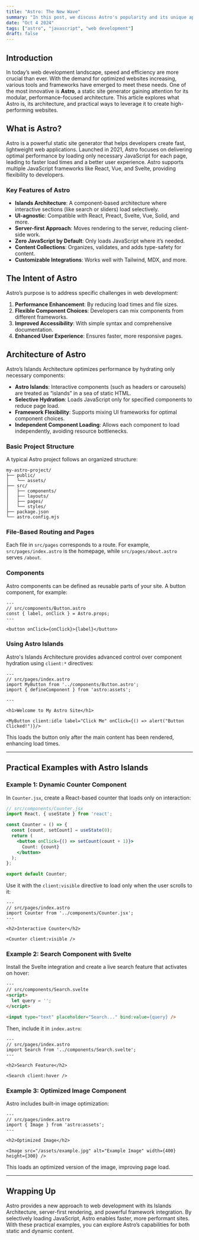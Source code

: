 ```yaml
---
title: "Astro: The New Wave"
summary: "In this post, we discuss Astro's popularity and its unique approach to web development."
date: "Oct 4 2024"
tags: ["astro", "javascript", "web development"]
draft: false
---
```


## Introduction

In today’s web development landscape, speed and efficiency are more crucial than ever. With the demand for optimized websites increasing, various tools and frameworks have emerged to meet these needs. One of the most innovative is **Astro**, a static site generator gaining attention for its modular, performance-focused architecture. This article explores what Astro is, its architecture, and practical ways to leverage it to create high-performing websites.

## What is Astro?

Astro is a powerful static site generator that helps developers create fast, lightweight web applications. Launched in 2021, Astro focuses on delivering optimal performance by loading only necessary JavaScript for each page, leading to faster load times and a better user experience. Astro supports multiple JavaScript frameworks like React, Vue, and Svelte, providing flexibility to developers.

### Key Features of Astro

- **Islands Architecture**: A component-based architecture where interactive sections (like search or sliders) load selectively.
- **UI-agnostic**: Compatible with React, Preact, Svelte, Vue, Solid, and more.
- **Server-first Approach**: Moves rendering to the server, reducing client-side work.
- **Zero JavaScript by Default**: Only loads JavaScript where it’s needed.
- **Content Collections**: Organizes, validates, and adds type-safety for content.
- **Customizable Integrations**: Works well with Tailwind, MDX, and more.

## The Intent of Astro

Astro’s purpose is to address specific challenges in web development:

1. **Performance Enhancement**: By reducing load times and file sizes.
2. **Flexible Component Choices**: Developers can mix components from different frameworks.
3. **Improved Accessibility**: With simple syntax and comprehensive documentation.
4. **Enhanced User Experience**: Ensures faster, more responsive pages.

## Architecture of Astro

Astro’s Islands Architecture optimizes performance by hydrating only necessary components:

- **Astro Islands**: Interactive components (such as headers or carousels) are treated as “islands” in a sea of static HTML.
- **Selective Hydration**: Loads JavaScript only for specified components to reduce page load.
- **Framework Flexibility**: Supports mixing UI frameworks for optimal component choices.
- **Independent Component Loading**: Allows each component to load independently, avoiding resource bottlenecks.

### Basic Project Structure

A typical Astro project follows an organized structure:

```plaintext
my-astro-project/
├── public/
│   └── assets/
├── src/
│   ├── components/
│   ├── layouts/
│   ├── pages/
│   └── styles/
├── package.json
└── astro.config.mjs
```

### File-Based Routing and Pages

Each file in `src/pages` corresponds to a route. For example, `src/pages/index.astro` is the homepage, while `src/pages/about.astro` serves `/about`.

### Components

Astro components can be defined as reusable parts of your site. A button component, for example:

```astro
---
// src/components/Button.astro
const { label, onClick } = Astro.props;
---

<button onClick={onClick}>{label}</button>
```

### Using Astro Islands

Astro's Islands Architecture provides advanced control over component hydration using `client:*` directives:

```astro
---
// src/pages/index.astro
import MyButton from '../components/Button.astro';
import { defineComponent } from 'astro:assets';

---

<h1>Welcome to My Astro Site</h1>

<MyButton client:idle label="Click Me" onClick={() => alert("Button Clicked!")}/>
```

This loads the button only after the main content has been rendered, enhancing load times.

---

## Practical Examples with Astro Islands

### Example 1: Dynamic Counter Component

In `Counter.jsx`, create a React-based counter that loads only on interaction:

```jsx
// src/components/Counter.jsx
import React, { useState } from 'react';

const Counter = () => {
  const [count, setCount] = useState(0);
  return (
    <button onClick={() => setCount(count + 1)}>
      Count: {count}
    </button>
  );
};

export default Counter;
```

Use it with the `client:visible` directive to load only when the user scrolls to it:

```astro
---
// src/pages/index.astro
import Counter from '../components/Counter.jsx';
---

<h2>Interactive Counter</h2>

<Counter client:visible />
```

### Example 2: Search Component with Svelte

Install the Svelte integration and create a live search feature that activates on hover:

```html
---
// src/components/Search.svelte
<script>
  let query = '';
</script>

<input type="text" placeholder="Search..." bind:value={query} />
```

Then, include it in `index.astro`:

```astro
---
// src/pages/index.astro
import Search from '../components/Search.svelte';
---

<h2>Search Feature</h2>

<Search client:hover />
```

### Example 3: Optimized Image Component

Astro includes built-in image optimization:

```astro
---
// src/pages/index.astro
import { Image } from 'astro:assets';
---

<h2>Optimized Image</h2>

<Image src="/assets/example.jpg" alt="Example Image" width={400} height={300} />
```

This loads an optimized version of the image, improving page load.

---

## Wrapping Up

Astro provides a new approach to web development with its Islands Architecture, server-first rendering, and powerful framework integration. By selectively loading JavaScript, Astro enables faster, more performant sites. With these practical examples, you can explore Astro’s capabilities for both static and dynamic content.
